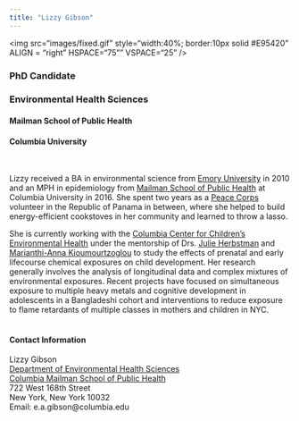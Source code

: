 ```yaml
---
title: "Lizzy Gibson"
---
```


<img src="images/fixed.gif" style="width:40%; border:10px solid #E95420" ALIGN = "right" HSPACE="75"" VSPACE="25" />

### PhD Candidate
### Environmental Health Sciences
#### Mailman School of Public Health
#### Columbia University

<br> 

Lizzy received a BA in environmental science from [Emory University](http://www.emory.edu/home/index.html) in 2010 and an MPH in epidemiology from [Mailman School of Public Health](https://www.mailman.columbia.edu/) at Columbia University in 2016. She spent two years as a [Peace Corps](https://www.peacecorps.gov/) volunteer in the Republic of Panama in between, where she helped to build energy-efficient cookstoves in her community and learned to throw a lasso.

She is currently working with the [Columbia Center for Children's Environmental Health](http://ccceh.org/) under the mentorship of Drs. [Julie Herbstman](https://www.mailman.columbia.edu/people/our-faculty/jh2678) and [Marianthi-Anna Kioumourtzoglou](https://www.mailman.columbia.edu/people/our-faculty/mk3961) to study the effects of prenatal and early lifecourse chemical exposures on child development. Her research generally involves the analysis of longitudinal data and complex mixtures of environmental exposures. Recent projects have focused on simultaneous exposure to multiple heavy metals and cognitive development in adolescents in a Bangladeshi cohort and interventions to reduce exposure to flame retardants of multiple classes in mothers and children in NYC.
<br>
<br>

#### Contact Information

Lizzy Gibson
<br>
[Department of Environmental Health Sciences](https://www.mailman.columbia.edu/become-student/departments/environmental-health-sciences-ehs)
<br>
[Columbia Mailman School of Public Health](https://www.mailman.columbia.edu/)
<br>
722 West 168th Street
<br>
New York, New York 10032
<br>
Email: e.a.gibson@columbia.edu
